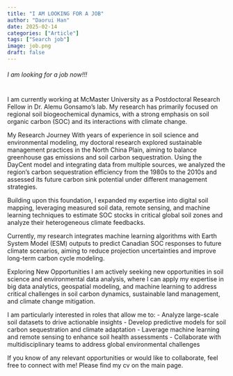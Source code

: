 ```yaml
---
title: "I AM LOOKING FOR A JOB"
author: "Daorui Han"
date: 2025-02-14
categories: ["Article"]
tags: ["Search job"]
image: job.png
draft: false
---
```

###### I am looking for a job now!!!  
#
#

I am currently working at McMaster University as a Postdoctoral Research Fellow in Dr. Alemu Gonsamo’s lab. My research has primarily focused on regional soil biogeochemical dynamics, with a strong emphasis on soil organic carbon (SOC) and its interactions with climate change.

My Research Journey
With years of experience in soil science and environmental modeling, my doctoral research explored sustainable management practices in the North China Plain, aiming to balance greenhouse gas emissions and soil carbon sequestration. Using the DayCent model and integrating data from multiple sources, we analyzed the region’s carbon sequestration efficiency from the 1980s to the 2010s and assessed its future carbon sink potential under different management strategies.

Building upon this foundation, I expanded my expertise into digital soil mapping, leveraging measured soil data, remote sensing, and machine learning techniques to estimate SOC stocks in critical global soil zones and analyze their heterogeneous climate feedbacks.

Currently, my research integrates machine learning algorithms with Earth System Model (ESM) outputs to predict Canadian SOC responses to future climate scenarios, aiming to reduce projection uncertainties and improve long-term carbon cycle modeling.

Exploring New Opportunities
I am actively seeking new opportunities in soil science and environmental data analysis, where I can apply my expertise in big data analytics, geospatial modeling, and machine learning to address critical challenges in soil carbon dynamics, sustainable land management, and climate change mitigation.

I am particularly interested in roles that allow me to:
 - Analyze large-scale soil datasets to drive actionable insights
 - Develop predictive models for soil carbon sequestration and climate adaptation
 - Laverage machine learning and remote sensing to enhance soil health assessments
 - Collaborate with multidisciplinary teams to address global environmental challenges

If you know of any relevant opportunities or would like to collaborate, feel free to connect with me! Please find my cv on the main page. 
  
  




